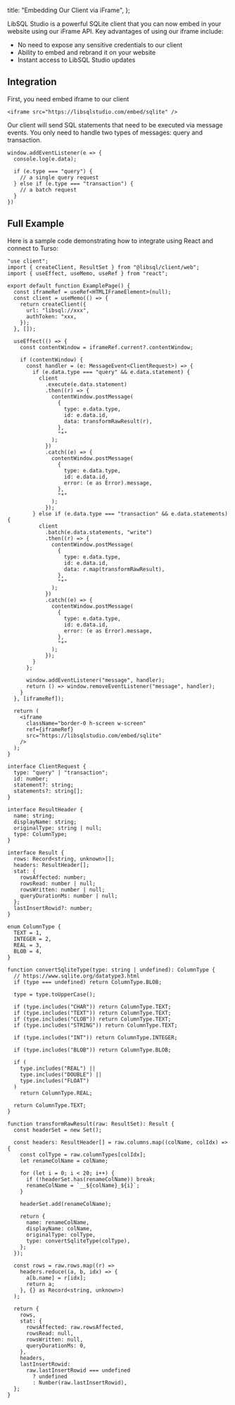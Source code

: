 
  title: "Embedding Our Client via iFrame",
};

<DocContent title="Embedding Our Client via iFrame" group="Integration">

LibSQL Studio is a powerful SQLite client that you can now embed
in your website using our iFrame API. Key advantages of using
our iframe include:

- No need to expose any sensitive credentials to our client
- Ability to embed and rebrand it on your website
- Instant access to LibSQL Studio updates

## Integration

First, you need embed iframe to our client

```
<iframe src="https://libsqlstudio.com/embed/sqlite" />
```

Our client will send SQL statements that need to be executed via message events.
You only need to handle two types of messages: query and transaction.

```
window.addEventListener(e => {
  console.log(e.data);

  if (e.type === "query") {
    // a single query request
  } else if (e.type === "transaction") {
    // a batch request
  }
})
```

## Full Example

Here is a sample code demonstrating how to integrate using React and connect to Turso:

```
"use client";
import { createClient, ResultSet } from "@libsql/client/web";
import { useEffect, useMemo, useRef } from "react";

export default function ExamplePage() {
  const iframeRef = useRef<HTMLIFrameElement>(null);
  const client = useMemo(() => {
    return createClient({
      url: "libsql://xxx",
      authToken: "xxx,
    });
  }, []);

  useEffect(() => {
    const contentWindow = iframeRef.current?.contentWindow;

    if (contentWindow) {
      const handler = (e: MessageEvent<ClientRequest>) => {
        if (e.data.type === "query" && e.data.statement) {
          client
            .execute(e.data.statement)
            .then((r) => {
              contentWindow.postMessage(
                {
                  type: e.data.type,
                  id: e.data.id,
                  data: transformRawResult(r),
                },
                "*"
              );
            })
            .catch((e) => {
              contentWindow.postMessage(
                {
                  type: e.data.type,
                  id: e.data.id,
                  error: (e as Error).message,
                },
                "*"
              );
            });
        } else if (e.data.type === "transaction" && e.data.statements) {
          client
            .batch(e.data.statements, "write")
            .then((r) => {
              contentWindow.postMessage(
                {
                  type: e.data.type,
                  id: e.data.id,
                  data: r.map(transformRawResult),
                },
                "*"
              );
            })
            .catch((e) => {
              contentWindow.postMessage(
                {
                  type: e.data.type,
                  id: e.data.id,
                  error: (e as Error).message,
                },
                "*"
              );
            });
        }
      };

      window.addEventListener("message", handler);
      return () => window.removeEventListener("message", handler);
    }
  }, [iframeRef]);

  return (
    <iframe
      className="border-0 h-screen w-screen"
      ref={iframeRef}
      src="https://libsqlstudio.com/embed/sqlite"
    />
  );
}

interface ClientRequest {
  type: "query" | "transaction";
  id: number;
  statement?: string;
  statements?: string[];
}

interface ResultHeader {
  name: string;
  displayName: string;
  originalType: string | null;
  type: ColumnType;
}

interface Result {
  rows: Record<string, unknown>[];
  headers: ResultHeader[];
  stat: {
    rowsAffected: number;
    rowsRead: number | null;
    rowsWritten: number | null;
    queryDurationMs: number | null;
  };
  lastInsertRowid?: number;
}

enum ColumnType {
  TEXT = 1,
  INTEGER = 2,
  REAL = 3,
  BLOB = 4,
}

function convertSqliteType(type: string | undefined): ColumnType {
  // https://www.sqlite.org/datatype3.html
  if (type === undefined) return ColumnType.BLOB;

  type = type.toUpperCase();

  if (type.includes("CHAR")) return ColumnType.TEXT;
  if (type.includes("TEXT")) return ColumnType.TEXT;
  if (type.includes("CLOB")) return ColumnType.TEXT;
  if (type.includes("STRING")) return ColumnType.TEXT;

  if (type.includes("INT")) return ColumnType.INTEGER;

  if (type.includes("BLOB")) return ColumnType.BLOB;

  if (
    type.includes("REAL") ||
    type.includes("DOUBLE") ||
    type.includes("FLOAT")
  )
    return ColumnType.REAL;

  return ColumnType.TEXT;
}

function transformRawResult(raw: ResultSet): Result {
  const headerSet = new Set();

  const headers: ResultHeader[] = raw.columns.map((colName, colIdx) => {
    const colType = raw.columnTypes[colIdx];
    let renameColName = colName;

    for (let i = 0; i < 20; i++) {
      if (!headerSet.has(renameColName)) break;
      renameColName = `__${colName}_${i}`;
    }

    headerSet.add(renameColName);

    return {
      name: renameColName,
      displayName: colName,
      originalType: colType,
      type: convertSqliteType(colType),
    };
  });

  const rows = raw.rows.map((r) =>
    headers.reduce((a, b, idx) => {
      a[b.name] = r[idx];
      return a;
    }, {} as Record<string, unknown>)
  );

  return {
    rows,
    stat: {
      rowsAffected: raw.rowsAffected,
      rowsRead: null,
      rowsWritten: null,
      queryDurationMs: 0,
    },
    headers,
    lastInsertRowid:
      raw.lastInsertRowid === undefined
        ? undefined
        : Number(raw.lastInsertRowid),
  };
}

```

</DocContent>
